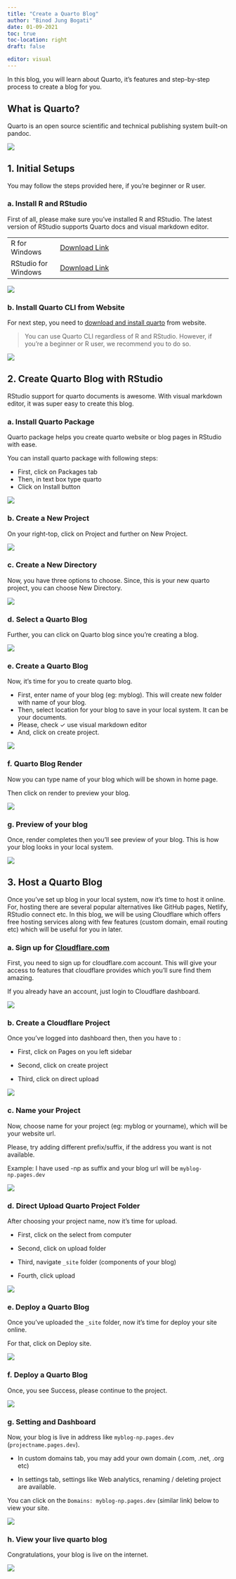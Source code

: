 ```yaml
---
title: "Create a Quarto Blog"
author: "Binod Jung Bogati"
date: 01-09-2021
toc: true
toc-location: right
draft: false

editor: visual
---
```


In this blog, you will learn about Quarto, it's features and step-by-step process to create a blog for you.

## What is Quarto?

Quarto is an open source scientific and technical publishing system built-on pandoc.

![](images/intro-quarto.jpg)

## 1. Initial Setups

You may follow the steps provided here, if you're beginner or R user.

### a. Install R and RStudio

First of all, please make sure you've installed R and RStudio. The latest version of RStudio supports Quarto docs and visual markdown editor.

|                     |                                                                                              |
|----------------|-------------------------------------------------------|
| R for Windows       | [Download Link](https://cran.r-project.org/bin/windows/base/){rel="nofollow"}                |
| RStudio for Windows | [Download Link](https://www.rstudio.com/products/rstudio/download/#download){rel="nofollow"} |

![](images/install-r-rstudio.jpg)

### b. Install Quarto CLI from Website

For next step, you need to [download and install quarto](https://quarto.org/docs/get-started/){rel="nofollow"} from website.

> You can use Quarto CLI regardless of R and RStudio. However, if you're a beginner or R user, we recommend you to do so.

![](images/download-quarto-cli.jpg)

## 2. Create Quarto Blog with RStudio

RStudio support for quarto documents is awesome. With visual markdown editor, it was super easy to create this blog.

### a. Install Quarto Package

Quarto package helps you create quarto website or blog pages in RStudio with ease.

You can install quarto package with following steps:

-   First, click on Packages tab
-   Then, in text box type quarto
-   Click on Install button

![](images/install-quarto-package.jpg)

### b. Create a New Project

On your right-top, click on Project and further on New Project.

![](images/new-quarto-project.jpg)

### c. Create a New Directory

Now, you have three options to choose. Since, this is your new quarto project, you can choose New Directory.

![](images/new-directory-create.jpg)

### d. Select a Quarto Blog

Further, you can click on Quarto blog since you're creating a blog.

![](images/quarto-blog-click.jpg)

### e. Create a Quarto Blog

Now, it's time for you to create quarto blog.

-   First, enter name of your blog (eg: myblog). This will create new folder with name of your blog.
-   Then, select location for your blog to save in your local system. It can be your documents.
-   Please, check ✓ use visual markdown editor
-   And, click on create project.

![](images/create-quarto-blog-5.jpg)

### f. Quarto Blog Render

Now you can type name of your blog which will be shown in home page.

Then click on render to preview your blog.

![](images/quarto-blog-render.jpg)

### g. Preview of your blog

Once, render completes then you'll see preview of your blog. This is how your blog looks in your local system.

![](images/quarto-index-page.png)

## 3. Host a Quarto Blog

Once you've set up blog in your local system, now it's time to host it online. For, hosting there are several popular alternatives like GitHub pages, Netlify, RStudio connect etc. In this blog, we will be using Cloudflare which offers free hosting services along with few features (custom domain, email routing etc) which will be useful for you in later.

### a. Sign up for [Cloudflare.com](https://dash.cloudflare.com/sign-up)

First, you need to sign up for cloudflare.com account. This will give your access to features that cloudflare provides which you'll sure find them amazing.

If you already have an account, just login to Cloudflare dashboard.

![](images/signup-cloudflare-account.jpg)

### b. Create a Cloudflare Project

Once you've logged into dashboard then, then you have to :

-   First, click on Pages on you left sidebar

-   Second, click on create project

-   Third, click on direct upload

![](images/create-cloudflare-pages-project.jpg)

### c. Name your Project

Now, choose name for your project (eg: myblog or yourname), which will be your website url.

Please, try adding different prefix/suffix, if the address you want is not available.

Example: I have used -np as suffix and your blog url will be `myblog-np.pages.dev`

![](images/create-cloudflare-project.jpg)

### d. Direct Upload Quarto Project Folder

After choosing your project name, now it's time for upload.

-   First, click on the select from computer

-   Second, click on upload folder

-   Third, navigate `_site` folder (components of your blog)

-   Fourth, click upload

![](images/upload-quarto-project-folder.jpg)

### e. Deploy a Quarto Blog

Once you've uploaded the `_site` folder, now it's time for deploy your site online.

For that, click on Deploy site.

![](images/deploy-quarto-blog-cloudflare.jpg)

### f. Deploy a Quarto Blog

Once, you see Success, please continue to the project.

![](images/deploy-quarto-blog-success.jpg)

### g. Setting and Dashboard

Now, your blog is live in address like `myblog-np.pages.dev` (`projectname.pages.dev`).

-   In custom domains tab, you may add your own domain (.com, .net, .org etc)

-   In settings tab, settings like Web analytics, renaming / deleting project are available.

You can click on the `Domains: myblog-np.pages.dev` (similar link) below to view your site.

![](images/cloudflare-pages-dashboard.jpg)

### h. View your live quarto blog

Congratulations, your blog is live on the internet.

![](images/live-quarto-blog.png)
